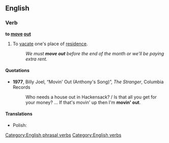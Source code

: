 ==English==

===Verb===
'''to [[move]] [[out]]'''

# {{idiom}} To [[vacate]] one's place of [[residence]].
#: ''We must '''move out''' before the end of the month or we'll be paying extra rent.''

====Quotations====
* '''1977''', Billy Joel, “Movin' Out (Anthony's Song)”, ''The Stranger'', Columbia Records
*: Who needs a house out in Hackensack? / Is that all you get for your money? ... If that's movin' up then I'm '''movin' out'''.

====Translations====
{{trans-top|to vacate one's place of residence}}
* Polish: {{t-|pl|wyprowadzać się}}
{{trans-mid}}
{{trans-bottom}}

[[Category:English phrasal verbs]]
[[Category:English verbs]]
